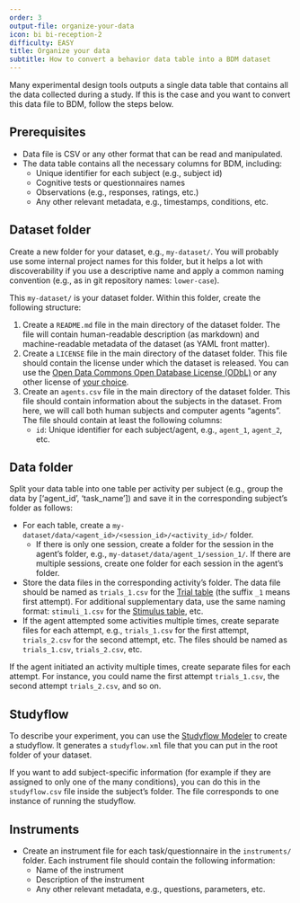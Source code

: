 ```yaml
---
order: 3
output-file: organize-your-data
icon: bi bi-reception-2
difficulty: EASY
title: Organize your data
subtitle: How to convert a behavior data table into a BDM dataset
---
```


Many experimental design tools outputs a single data table that contains all the data collected during a study. If this is the case and you want to convert this data file to BDM, follow the steps below.

## Prerequisites
- Data file is CSV or any other format that can be read and manipulated.
- The data table contains all the necessary columns for BDM, including:
  - Unique identifier for each subject (e.g., subject id)
  - Cognitive tests or questionnaires names
  - Observations (e.g., responses, ratings, etc.)
  - Any other relevant metadata, e.g., timestamps, conditions, etc.


## Dataset folder

Create a new folder for your dataset, e.g., `my-dataset/`. You will probably use some internal project names for this folder, but it helps a lot with discoverability if you use a descriptive name and apply a common naming convention (e.g., as in git repository names: `lower-case`).

This `my-dataset/` is your dataset folder. Within this folder, create the following structure:

1. Create a `README.md` file in the main directory of the dataset folder. The file will contain human-readable description (as markdown) and machine-readable metadata of the dataset (as YAML front matter).
2. Create a `LICENSE` file in the main directory of the dataset folder. This file should contain the license under which the dataset is released. You can use the [Open Data Commons Open Database License (ODbL)](https://opendatacommons.org/licenses/odbl/) or any other license of [your choice](https://choosealicense.com/).
3. Create an `agents.csv` file in the main directory of the dataset folder. This file should contain information about the subjects in the dataset. From here, we will call both human subjects and computer agents "agents". The file should contain at least the following columns:
    - `id`: Unique identifier for each subject/agent, e.g., `agent_1`, `agent_2`, etc.

## Data folder

Split your data table into one table per activity per subject (e.g., group the data by ['agent_id', 'task_name']) and save it in the corresponding subject's folder as follows:

- For each table, create a `my-dataset/data/<agent_id>/<session_id>/<activity_id>/` folder.
  - If there is only one session, create a folder for the session in the agent's folder, e.g., `my-dataset/data/agent_1/session_1/`. If there are multiple sessions, create one folder for each session in the agent's folder.
- Store the data files in the corresponding activity's folder. The data file should be named as `trials_1.csv` for the [Trial table](#) (the suffix `_1` means first attempt). For additional supplementary data,  use the same naming format: `stimuli_1.csv` for the [Stimulus table](#), etc.
- If the agent attempted some activities multiple times, create separate files for each attempt, e.g., `trials_1.csv` for the first attempt, `trials_2.csv` for the second attempt, etc. The files should be named as `trials_1.csv`, `trials_2.csv`, etc.

If the agent initiated an activity multiple times, create separate files for each attempt. For instance, you could name the first attempt `trials_1.csv`, the second attempt `trials_2.csv`, and so on.


## Studyflow
To describe your experiment, you can use the [Studyflow Modeler](https://behaverse.org/studyflow-modeler) to create a studyflow. It generates a `studyflow.xml` file that you can put in the root folder of your dataset.

:::{.callout-note appearance="simple"}
If you want to add subject-specific information (for example if they are assigned to only one of the many conditions), you can do this in the `studyflow.csv` file inside the subject's folder. The file corresponds to one instance of running the studyflow.
:::

## Instruments
- Create an instrument file for each task/questionnaire in the `instruments/` folder. Each instrument file should contain the following information:
    - Name of the instrument
    - Description of the instrument
    - Any other relevant metadata, e.g., questions, parameters, etc.
